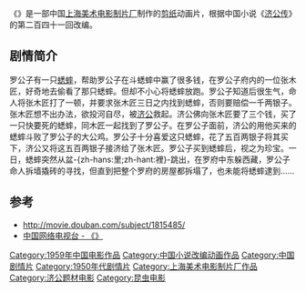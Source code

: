 {{Infobox Film
|片名          = {{PAGENAMEBASE}}
|其他名称      = 
|图像          = 
|图像说明      = 
|导演          = [[万古蟾|万古蟾]]
|监制          = 
|制片          = 
|编剧          = [[伍伦|伍伦]]
|剧本          = 
|故事          = 
|原著          = [[郭小亭|郭小亭]]
|旁白          = 
|统筹          = 
|主演          = [[程之|程之]]（配音）
|分级          = 
|副标题        = 
|主题曲        = 
|片头曲        = 
|片尾曲        = 
|配乐          = 
|摄影          = [[游湧|游湧]]
|剪辑          = 
|制片商        = [[上海美术电影制片厂|上海美术电影制片厂]]
|发行商        = 
|上映日期      = 1959年
|发行日期      = 
|片长          = 23分钟
|产地          = {{CHNML}}
|语言          = [[汉语普通话|汉语普通话]]
|官方网站      = 
|预算          = 
|票房          = 
|前集          = 
|续集          = 
|中国大陆片名  = 
|香港片名      = 
|澳门片名      = 
|台湾片名      = 
|新马片名      = 
|sarft_id    = <!-- 公映许可号码 -->
|amg_id      = <!-- AMG（All Media Guide）ID -->
|imdb_id     = <!-- IMDB（互联网电影数据库）ID -->
}}
《'''{{PAGENAMEBASE}}'''》是一部中国[[上海美术电影制片厂|上海美术电影制片厂]]制作的[[剪纸|剪纸]]动画片，根据中国小说《[[济公传|济公传]]》的第二百四十一回改编。

==剧情简介==
罗公子有一只[[蟋蟀|蟋蟀]]，帮助罗公子在斗蟋蟀中赢了很多钱，在罗公子府内的一位张木匠，好奇地去偷看了那只蟋蟀。但却不小心将蟋蟀放跑。罗公子知道后很生气，命人将张木匠打了一顿，并要求张木匠三日之内找到蟋蟀，否则要赔偿一千两银子。张木匠想不出办法，欲投河自尽，被[[济公|济公]]救起。济公佛向张木匠要了三个钱，买了一只快要死的蟋蟀，同木匠一起找到了罗公子。在罗公子面前，济公的用他买来的蟋蟀斗败了罗公子的大公鸡。罗公子十分喜爱这只蟋蟀，花了五百两银子将其买下，济公又将这五百两银子接济给了张木匠。罗公子买到蟋蟀后，视之为珍宝。一日，蟋蟀突然从盆-{zh-hans:里;zh-hant:裡}-跳出，在罗府中东躲西藏，罗公子命人拆墙撬砖的寻找，但直到把整个罗府的房屋都拆塌了，也未能将蟋蟀逮到……

==参考==
* http://movie.douban.com/subject/1815485/ {{Wayback|url=http://movie.douban.com/subject/1815485/ |date=20191206171517 }}
* [https://web.archive.org/web/20130918144327/http://donghua.cntv.cn/2013/04/19/VIDA1366341693477679.shtml 中国网络电视台 - 《{{PAGENAMEBASE}}》]

{{上海美术电影制片厂1950年代作品}}
[[Category:1959年中国电影作品|Category:1959年中国电影作品]]
[[Category:中国小说改编动画作品|Category:中国小说改编动画作品]]
[[Category:中国剧情片|Category:中国剧情片]]
[[Category:1950年代剧情片|Category:1950年代剧情片]]
[[Category:上海美术电影制片厂作品|Category:上海美术电影制片厂作品]]
[[Category:济公题材电影|Category:济公题材电影]]
[[Category:昆虫电影|Category:昆虫电影]]